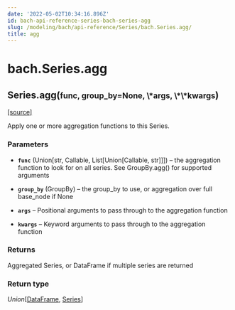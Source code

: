 ```yaml
---
date: '2022-05-02T10:34:16.896Z'
id: bach-api-reference-series-bach-series-agg
slug: /modeling/bach/api-reference/Series/bach.Series.agg/
title: agg
---
```


# bach.Series.agg

<div class="method">

<h2 class="signature-method"><span class="additional-name">Series.</span><span class="name">agg(</span><small class="parameter-list"><span class="parameter" id="func">func</span>, <span class="parameter" id="group_by">group_by=None</span>, <span class="parameter" id="*">\*args</span>, <span class="parameter" id="**">\*\*kwargs</span></small>)</h2>


&#8203;<span class="view-source">[[source]](https://github.com/objectiv/objectiv-analytics/blob/main/bach/bach/series/series.py)</span>

<div class="content">

Apply one or more aggregation functions to this Series.


### Parameters

* **`func`** (Union[str, Callable, List[Union[Callable, str]]]) – the aggregation function to look for on all series.
See GroupBy.agg() for supported arguments

* **`group_by`** (GroupBy) – the group_by to use, or aggregation over full base_node if None

* **`args`** – Positional arguments to pass through to the aggregation function

* **`kwargs`** – Keyword arguments to pass through to the aggregation function



### Returns

Aggregated Series, or DataFrame if multiple series are returned



### Return type

*Union*[[DataFrame](/docs/modeling/bach/api-reference/DataFrame/bach.DataFrame/#bach.DataFrame), [Series](/docs/modeling/bach/api-reference/Series/bach.Series/#bach.Series)]



</div>

</div>
